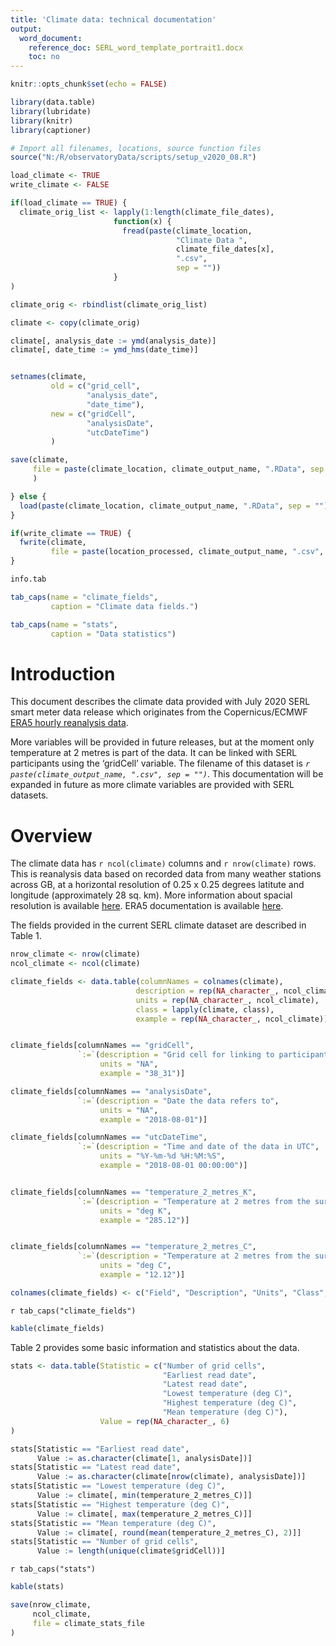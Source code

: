 ```yaml
---
title: 'Climate data: technical documentation'
output: 
  word_document:
    reference_doc: SERL_word_template_portrait1.docx
    toc: no
---
```



```r
knitr::opts_chunk$set(echo = FALSE)

library(data.table)
library(lubridate)
library(knitr)
library(captioner)

# Import all filenames, locations, source function files
source("N:/R/observatoryData/scripts/setup_v2020_08.R")

```

```r

load_climate <- TRUE
write_climate <- FALSE

```

```r

if(load_climate == TRUE) {
  climate_orig_list <- lapply(1:length(climate_file_dates), 
                       function(x) {
                         fread(paste(climate_location, 
                                     "Climate Data ",
                                     climate_file_dates[x],
                                     ".csv", 
                                     sep = "")) 
                       }
)

climate_orig <- rbindlist(climate_orig_list)

climate <- copy(climate_orig)

climate[, analysis_date := ymd(analysis_date)]
climate[, date_time := ymd_hms(date_time)]


setnames(climate, 
         old = c("grid_cell",
                 "analysis_date",
                 "date_time"),
         new = c("gridCell",
                 "analysisDate",
                 "utcDateTime")
         )

save(climate,
     file = paste(climate_location, climate_output_name, ".RData", sep = "")
     )

} else {
  load(paste(climate_location, climate_output_name, ".RData", sep = ""))
}

if(write_climate == TRUE) {
  fwrite(climate,
         file = paste(location_processed, climate_output_name, ".csv", sep = ""))
}


```

```r
info.tab
```

```r

tab_caps(name = "climate_fields", 
         caption = "Climate data fields.")

tab_caps(name = "stats", 
         caption = "Data statistics")

```


# Introduction

This document describes the climate data provided with July 2020 SERL smart meter data release which originates from the Copernicus/ECMWF [ERA5 hourly reanalysis data](https://cds.climate.copernicus.eu/cdsapp#!/dataset/reanalysis-era5-single-levels?tab=overview). 

More variables will be provided in future releases, but at the moment only temperature at 2 metres is part of the data. It can be linked with SERL participants using the 'gridCell' variable. The filename of this dataset is *`r paste(climate_output_name, ".csv", sep = "")`*. This documentation will be expanded in future as more climate variables are provided with SERL datasets. 

# Overview

The climate data has `r ncol(climate)` columns and `r nrow(climate)` rows. This is reanalysis data based on recorded data from many weather stations across GB, at a horizontal resolution of 0.25 x 0.25 degrees latitute and longitude (approximately 28 sq. km). More information about spacial resolution is available [here](https://confluence.ecmwf.int/display/CKB/ERA5%3A+What+is+the+spatial+reference). ERA5 documentation is available [here](https://confluence.ecmwf.int/display/CKB/ERA5%3A+data+documentation).

The fields provided in the current SERL climate dataset are described in Table 1. 

```r

nrow_climate <- nrow(climate)
ncol_climate <- ncol(climate)

climate_fields <- data.table(columnNames = colnames(climate),
                            description = rep(NA_character_, ncol_climate),
                            units = rep(NA_character_, ncol_climate),
                            class = lapply(climate, class),
                            example = rep(NA_character_, ncol_climate))


climate_fields[columnNames == "gridCell",
               `:=`(description = "Grid cell for linking to participant data",
                    units = "NA",
                    example = "38_31")]

climate_fields[columnNames == "analysisDate",
               `:=`(description = "Date the data refers to",
                    units = "NA",
                    example = "2018-08-01")]

climate_fields[columnNames == "utcDateTime",
               `:=`(description = "Time and date of the data in UTC",
                    units = "%Y-%m-%d %H:%M:%S",
                    example = "2018-08-01 00:00:00")]


climate_fields[columnNames == "temperature_2_metres_K",
               `:=`(description = "Temperature at 2 metres from the surface",
                    units = "deg K",
                    example = "285.12")]


climate_fields[columnNames == "temperature_2_metres_C",
               `:=`(description = "Temperature at 2 metres from the surface converted into Celsius",
                    units = "deg C",
                    example = "12.12")]

colnames(climate_fields) <- c("Field", "Description", "Units", "Class", "Example value")

```

`r tab_caps("climate_fields")`
```r
kable(climate_fields)
```

Table 2 provides some basic information and statistics about the data.

```r

stats <- data.table(Statistic = c("Number of grid cells",
                                  "Earliest read date",
                                  "Latest read date",
                                  "Lowest temperature (deg C)",
                                  "Highest temperature (deg C)",
                                  "Mean temperature (deg C)"),
                    Value = rep(NA_character_, 6)
)

stats[Statistic == "Earliest read date", 
      Value := as.character(climate[1, analysisDate])]
stats[Statistic == "Latest read date", 
      Value := as.character(climate[nrow(climate), analysisDate])]
stats[Statistic == "Lowest temperature (deg C)", 
      Value := climate[, min(temperature_2_metres_C)]]
stats[Statistic == "Highest temperature (deg C)", 
      Value := climate[, max(temperature_2_metres_C)]]
stats[Statistic == "Mean temperature (deg C)", 
      Value := climate[, round(mean(temperature_2_metres_C), 2)]]
stats[Statistic == "Number of grid cells", 
      Value := length(unique(climate$gridCell))]

```

`r tab_caps("stats")`
```r
kable(stats)
```

```r

save(nrow_climate,
     ncol_climate,
     file = climate_stats_file
)

```

